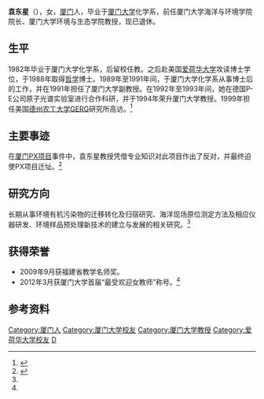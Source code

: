 '''袁东星'''（{{bd|1955年|9月24日}}），女，[[厦门|厦门]]人，毕业于[[厦门大学|厦门大学]]化学系，前任厦门大学海洋与环境学院院长、厦门大学环境与生态学院教授，现已退休。

== 生平 ==
1982年毕业于厦门大学化学系，后留校任教。之后赴美国[[爱荷华大学|爱荷华大学]]攻读博士学位，于1988年取得[[哲学|哲学]]博士。1989年至1991年间，于厦门大学化学系从事博士后的工作，并在1991年担任了厦门大学副教授。在1992年至1993年间，她在德国P-E公司原子光谱实验室进行合作科研，并于1994年荣升厦门大学教授。1999年担任美国[[德州农工大学|德州农工大学]]GERG研究所高访。<ref name=":0">{{Cite web|url=http://cee.xmu.edu.cn/TeacherShow.aspx?Id=42|title=厦门大学环境与生态学院|accessdate=2016-05-29|work=cee.xmu.edu.cn|deadurl=yes|archiveurl=https://web.archive.org/web/20160515222519/http://cee.xmu.edu.cn/TeacherShow.aspx?Id=42|archivedate=2016-05-15|df=}}</ref>
== 主要事迹 ==
在[[厦门PX项目|厦门PX项目]]事件中，袁东星教授凭借专业知识对此项目作出了反对，并最终迫使PX项目迁址。<ref>{{Cite web|url=http://news.163.com/07/1218/16/400PSOP5000124L3.html|title=袁东星PX座谈会上的发言校正稿_网易新闻中心|accessdate=2016-05-29|last=网易|work=news.163.com|archive-url=https://web.archive.org/web/20160701044836/http://news.163.com/07/1218/16/400PSOP5000124L3.html|archive-date=2016-07-01|dead-url=yes}}</ref>

== 研究方向 ==
长期从事环境有机污染物的迁移转化及归宿研究、海洋现场原位测定方法及相应仪器研发、环境样品预处理新技术的建立与发展的相关研究。<ref name=":0" />

== 获得荣誉 ==
* 2009年9月获福建省教学名师奖。
* 2012年3月获厦门大学首届“最受欢迎女教师”称号。<ref name=":0" />
==参考资料==
{{reflist}}

{{DEFAULTSORT:Y}}
[[Category:厦门人|Category:厦门人]]
[[Category:厦门大学校友|Category:厦门大学校友]]
[[Category:厦门大学教授|Category:厦门大学教授]]
[[Category:爱荷华大学校友|Category:爱荷华大学校友]]
[[Category:袁姓|D]]
